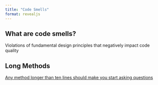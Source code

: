 ```yaml
---
title: "Code Smells"
format: revealjs
---
```


## What are code smells?

Violations of fundamental design principles that negatively impact code quality

## Long Methods

[Any method longer than ten lines should make you start asking questions](https://refactoring.guru/smells/long-method)